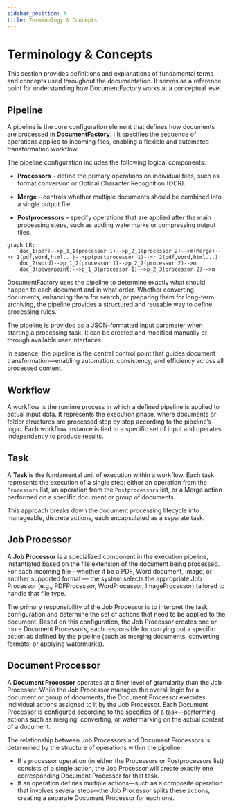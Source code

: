 ```yaml
---
sidebar_position: 3
title: Terminology & Concepts
---
```


# Terminology & Concepts

This section provides definitions and explanations of fundamental terms and concepts used throughout the documentation.
It serves as a reference point for understanding how DocumentFactory works at a conceptual level.

## Pipeline

A pipeline is the core configuration element that defines how documents are processed in **DocumentFactory**. I
It specifies the sequence of operations applied to incoming files, enabling a flexible and automated transformation workflow.

The pipeline configuration includes the following logical components:

- **Processors** – define the primary operations on individual files, such as format conversion or Optical Character Recognition (OCR).

- **Merge** – controls whether multiple documents should be combined into a single output file.

- **Postprocessors** – specify operations that are applied after the main processing steps, such as adding watermarks or compressing output files.

```mermaid
graph LR;
    doc_1(pdf)-->p_1_1(processor 1)-->p_2_1(processor 2)-->m(Merge)-->r_1(pdf,word,html...)-->pp(postprocessor 1)-->r_2(pdf,word,html...)
    doc_2(word)-->p_1_2(processor 1)-->p_2_2(processor 2)-->m
    doc_3(powerpoint)-->p_1_3(processor 1)-->p_2_3(processor 2)-->m
```

DocumentFactory uses the pipeline to determine exactly what should happen to each document and in what order. Whether converting documents, enhancing them for search, or preparing them for long-term archiving, the pipeline provides a structured and reusable way to define processing rules.

The pipeline is provided as a JSON-formatted input parameter when starting a processing task. It can be created and modified manually or through available user interfaces.

In essence, the pipeline is the central control point that guides document transformation—enabling automation, consistency, and efficiency across all processed content.


## Workflow

A workflow is the runtime process in which a defined pipeline is applied to actual input data. It represents the execution phase,
where documents or folder structures are processed step by step according to the pipeline’s logic. Each workflow instance is tied
to a specific set of input and operates independently to produce results.

## Task

A **Task** is the fundamental unit of execution within a workflow. Each task represents the execution of a single step:
either an operation from the `Processors` list, an operation from the `Postprocessors` list, or a Merge action performed
on a specific document or group of documents.

This approach breaks down the document processing lifecycle into manageable, discrete actions,
each encapsulated as a separate task.

## Job Processor

A **Job Processor** is a specialized component in the execution pipeline, instantiated based on the file extension of the
document being processed. For each incoming file—whether it be a PDF, Word document, image, or another supported format —
the system selects the appropriate Job Processor (e.g., PDFProcessor, WordProcessor, ImageProcessor) tailored to handle that file type.

The primary responsibility of the Job Processor is to interpret the task configuration and determine the set of actions
that need to be applied to the document. Based on this configuration, the Job Processor creates one or more
Document Processors, each responsible for carrying out a specific action as defined by the pipeline (such as merging documents,
converting formats, or applying watermarks).

## Document Processor

A **Document Processor** operates at a finer level of granularity than the Job Processor. While the Job Processor manages
the overall logic for a document or group of documents, the Document Processor executes individual actions assigned to it
by the Job Processor. Each Document Processor is configured according to the specifics of a task—performing actions
such as merging, converting, or watermarking on the actual content of a document.

The relationship between Job Processors and Document Processors is determined by the structure of operations within the pipeline:

- If a processor operation (in either the Processors or Postprocessors list) consists of a single action, the Job Processor
will create exactly one corresponding Document Processor for that task.
- If an operation defines multiple actions—such as a composite operation that involves several steps—the Job Processor splits
these actions, creating a separate Document Processor for each one.




